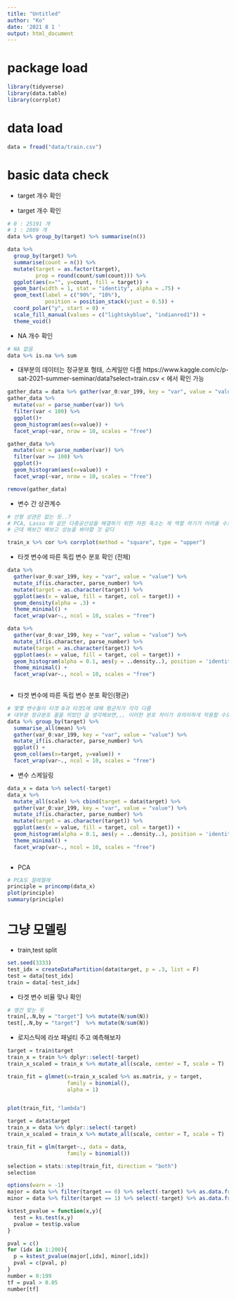 ```yaml
---
title: "Untitled"
author: "Ko"
date: '2021 8 1 '
output: html_document
---
```


# package load
```r
library(tidyverse)
library(data.table)
library(corrplot)
```

# data load
```r
data = fread("data/train.csv")
```

# basic data check

- target 개수 확인


- target 개수 확인
```r
# 0 : 25191 개
# 1 : 2809 개
data %>% group_by(target) %>% summarise(n())

data %>% 
  group_by(target) %>% 
  summarise(count = n()) %>%
  mutate(target = as.factor(target),
         prop = round(count/sum(count))) %>%  
  ggplot(aes(x="", y=count, fill = target)) + 
  geom_bar(width = 1, stat = "identity", alpha = .75) + 
  geom_text(label = c("90%", "10%"),
            position = position_stack(vjust = 0.5)) +
  coord_polar("y", start = 0) + 
  scale_fill_manual(values = c("lightskyblue", "indianred1")) + 
  theme_void()

```
- NA 개수 확인
```r
# NA 없음
data %>% is.na %>% sum
```

- 대부분의 데이터는 정규분포 형태, 스케일만 다름
https://www.kaggle.com/c/p-sat-2021-summer-seminar/data?select=train.csv < 에서 확인 가능
```r
gather_data = data %>% gather(var_0:var_199, key = "var", value = "value") 
gather_data %>% 
  mutate(var = parse_number(var)) %>% 
  filter(var < 100) %>% 
  ggplot()+
  geom_histogram(aes(x=value)) + 
  facet_wrap(~var, nrow = 10, scales = "free")

gather_data %>% 
  mutate(var = parse_number(var)) %>% 
  filter(var >= 100) %>% 
  ggplot()+
  geom_histogram(aes(x=value)) + 
  facet_wrap(~var, nrow = 10, scales = "free")

remove(gather_data)
```

- 변수 간 상관계수

```r
# 선형 상관은 없는 듯..?
# PCA, Lasso 와 같은 다중공선성을 해결하기 위한 차원 축소는 제 역할 하기가 어려울 수도 있음
# 근데 해보긴 해보고 성능을 봐야할 것 같다

train_x %>% cor %>% corrplot(method = "square", type = "upper")
```

- 타겟 변수에 따른 독립 변수 분포 확인 (전체)
```r

data %>%  
  gather(var_0:var_199, key = "var", value = "value") %>% 
  mutate_if(is.character, parse_number) %>% 
  mutate(target = as.character(target)) %>% 
  ggplot(aes(x = value, fill = target, col = target)) + 
  geom_density(alpha = .3) + 
  theme_minimal() + 
  facet_wrap(var~., ncol = 10, scales = "free")

```
```r
data %>%  
  gather(var_0:var_199, key = "var", value = "value") %>% 
  mutate_if(is.character, parse_number) %>% 
  mutate(target = as.character(target)) %>% 
  ggplot(aes(x = value, fill = target, col = target)) + 
  geom_histogram(alpha = 0.1, aes(y = ..density..), position = 'identity') + 
  theme_minimal() + 
  facet_wrap(var~., ncol = 10, scales = "free")
  
```


- 타겟 변수에 따른 독립 변수 분포 확인(평균)
```r

# 몇몇 변수들이 타겟 0과 타겟1에 대해 평균치가 각각 다름
# 대부분 정규분포 꼴을 띄었던 걸 생각해보면,,, 이러한 분포 차이가 유의미하게 작용할 수도 있겠다
data %>% group_by(target) %>% 
  summarise_all(mean) %>% 
  gather(var_0:var_199, key = "var", value = "value") %>% 
  mutate_if(is.character, parse_number) %>% 
  ggplot() + 
  geom_col(aes(x=target, y=value)) + 
  facet_wrap(var~., ncol = 10, scales = "free")

```
- 변수 스케일링
```r
data_x = data %>% select(-target)
data_x %>% 
  mutate_all(scale) %>% cbind(target = data$target) %>% 
  gather(var_0:var_199, key = "var", value = "value") %>% 
  mutate_if(is.character, parse_number) %>% 
  mutate(target = as.character(target)) %>% 
  ggplot(aes(x = value, fill = target, col = target)) + 
  geom_histogram(alpha = 0.1, aes(y = ..density..), position = 'identity') + 
  theme_minimal() + 
  facet_wrap(var~., ncol = 10, scales = "free")
  

```
- PCA
```r
# PCA도 절레절레
principle = princomp(data_x)
plot(principle)
summary(principle)
```




# 그냥 모델링
- train,test split
```r
set.seed(3333)
test_idx = createDataPartition(data$target, p = .3, list = F)
test = data[test_idx]
train = data[-test_idx]
```

- 타겟 변수 비율 맞나 확인
```r
# 앵간 맞는 듯
train[,.N,by = "target"] %>% mutate(N/sum(N))
test[,.N,by = "target"]  %>% mutate(N/sum(N))
```




- 로지스틱에 라쏘 패널티 주고 예측해보자
```r

target = train$target
train_x = train %>% dplyr::select(-target)
train_x_scaled = train_x %>% mutate_all(scale, center = T, scale = T)

train_fit = glmnet(x=train_x_scaled %>% as.matrix, y = target,
                   family = binomial(),
                   alpha = 1)


plot(train_fit, "lambda")
```


```r
target = data$target
train_x = data %>% dplyr::select(-target)
train_x_scaled = train_x %>% mutate_all(scale, center = T, scale = T)

train_fit = glm(target~., data = data,
                   family = binomial())

selection = stats::step(train_fit, direction = "both")
selection
```



```r
options(warn = -1)
major = data %>% filter(target == 0) %>% select(-target) %>% as.data.frame()
minor = data %>% filter(target == 1) %>% select(-target) %>% as.data.frame()

kstest_pvalue = function(x,y){
  test = ks.test(x,y)
  pvalue = test$p.value
}

pval = c()
for (idx in 1:200){
  p = kstest_pvalue(major[,idx], minor[,idx])
  pval = c(pval, p)
}
number = 0:199
tf = pval > 0.05
number[tf]
```



